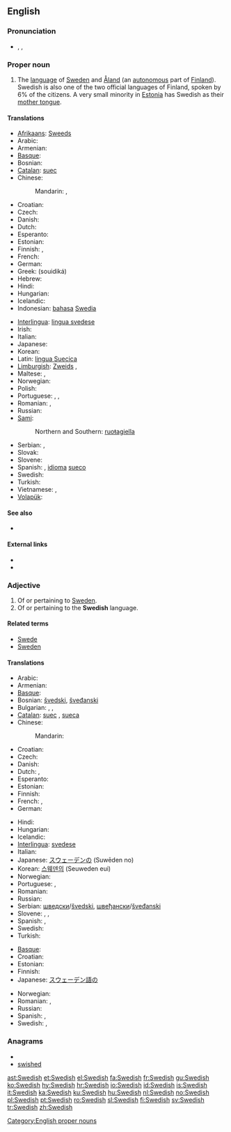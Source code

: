 {{interwiktionary|code=sv}}
==English==
{{wikipedia|Swedish language}}

===Pronunciation===
* {{enPR|swēd'ĭsh}}, {{IPA|/ˈswiːdɪʃ/}}, {{SAMPA|/"swi:dIS/}}

===Proper noun===
{{en-proper noun}}

# The [[language]] of [[w:Sweden|Sweden]] and [[Åland]] (an [[autonomous]] part of [[Finland]]). Swedish is also one of the two official languages of Finland, spoken by 6% of the citizens. A very small minority in [[Estonia]] has Swedish as their [[mother tongue]].

====Translations====
{{trans-top|language}}
* [[Afrikaans]]: [[Sweeds]]
* Arabic: {{t|ar|سويدي|tr=suwáydiy}}
* Armenian: {{t+|hy|շվեդերեն|tr=švederen}}
* [[Basque]]: {{t|eu|suediera|xs=Basque}}
* Bosnian: {{t-|bs|švedski|m}}
* [[Catalan]]: [[suec]]
* Chinese:
*: Mandarin: {{t-|cmn|瑞典語|sc=Hani}}, {{t-|cmn|瑞典语|tr=Ruìdiǎn'yǔ|sc=Hani}}
* Croatian: {{t|hr|švedski jezik|m|alt=švȅdskī jèzik}}
* Czech: {{t+|cs|švédština|f}}
* Danish: {{t+|da|svensk}}
* Dutch: {{t+|nl|Zweeds|n}}
* Esperanto: {{t-|eo|sveda lingvo|xs=Esperanto}}
* Estonian: {{t-|et|rootsi keel}}
* Finnish: {{t+|fi|ruotsi}}, {{t+|fi|ruotsin kieli}}
* French: {{t+|fr|suédois|m}}
* German: {{t+|de|Schwedisch|n}}
* Greek: {{t+|el|σουηδικά|n|p}} (souidiká)
* Hebrew: {{t|he|שבדית|f|tr=švedít}}
* Hindi: {{t|hi|स्वीडिश|tr=svīḍiś|xs=Hindi}}
* Hungarian: {{t+|hu|svéd}}
* Icelandic: {{t+|is|sænska}}
* Indonesian: [[bahasa]] [[Swedia]]
{{trans-mid}}
* [[Interlingua]]: [[lingua svedese]]
* Irish: {{t-|ga|sualainnis|f|xs=Irish}}
* Italian: {{t+|it|svedese|m}}
* Japanese: {{t|ja|スウェーデン語|tr=Suwēden-go}}
* Korean: {{t|ko|스웨덴어|tr=Seuweden-e}}
* Latin: [[lingua Suecica]] {{f}}
* [[Limburgish]]: [[Zweids]] {{n}},  {{t|li|Zwèdsj|n|xs=Limburgish}}
* Maltese: {{t-|mt|l-Iżvediż|xs=Maltese}}, {{t-|mt|svediż|xs=Maltese}}
* Norwegian: {{t+|no|svensk|m}}
* Polish: {{t+|pl|język szwedzki}}
* Portuguese: {{t+|pt|sueco|m}}, {{t-|pt|língua sueca}}, {{t-|pt|linguagem sueca|f}}
* Romanian: {{t+|ro|suedeză}}, {{t-|ro|limba suedeză|f}}
* Russian: {{t|ru|шведский|m|tr=švédskij}}
* [[Sami]]:
*: Northern and Southern: [[ruoŧagiella]]
* Serbian: {{t-|sr|шведски|m|sc=Cyrl}}, {{t-|sr|švedski|m}}
* Slovak: {{t+|sk|švédčina|f}}
* Slovene: {{t+|sl|švedščina|f}}
* Spanish: {{t+|es|sueco}}, [[idioma]] [[sueco]]
* Swedish: {{t+|sv|svenska}}
* Turkish: {{t+|tr|İsveççe}}
* Vietnamese: {{t|vi|tiếng Thụy Điển|xs=Vietnamese}}, {{t|vi|Thụy-Điển|alt=- Thụy-Điển|xs=Vietnamese}}
* [[Volapük]]: {{t+|vo|Svedänapük|xs=Volapük}}
{{trans-bottom}}

====See also====
* {{langcat}}

====External links====
* {{websters-online}}
* {{ISO 639|link=Ethnologue|1code=sv|code=swe}}

===Adjective===
{{en-adj}}

# Of or pertaining to [[Sweden]].
# Of or pertaining to the '''Swedish''' language.

====Related terms====
* [[Swede]]
* [[Sweden]]

====Translations====
{{trans-top|of or pertaining to Sweden}}
* Arabic: {{t|ar|سويدي|tr=suwáydiy}}
* Armenian: {{t+|hy|շվեդական|tr=švedakan}}
* [[Basque]]: {{t|eu|suediar|xs=Basque}}
* Bosnian: [[švedski]], [[šveđanski]]
* Bulgarian: {{t-|bg|шведски|m}}, {{t+|bg|шведска|f}}, {{t+|bg|шведско|n}}
* [[Catalan]]: [[suec]] {{m}}, [[sueca]] {{f}}
* Chinese:
*: Mandarin: {{t-|cmn|瑞典|alt=瑞典的|tr=Ruìdiǎn-de|sc=Hani}}
* Croatian: {{t+|hr|švedski|alt=švȅdskī}}
* Czech: {{t-|cs|švédský|m}}
* Danish: {{t+|da|svensk}}
* Dutch: {{t+|nl|Zweeds}}, {{t+|nl|Zweedse}}
* Esperanto: {{t+|eo|sveda|xs=Esperanto}}
* Estonian: {{t|et|rootsi}}
* Finnish: {{t+|fi|ruotsalainen}}
* French: {{t+|fr|suédois|m}}, {{t+|fr|suédoise|f}}
* German: {{t+|de|schwedisch}}
{{trans-mid}}
* Hindi: {{t|hi|स्वीडिश|tr=svīḍiś|xs=Hindi}}
* Hungarian: {{t+|hu|svéd}}
* Icelandic: {{t+|is|sænskur|m}}
* [[Interlingua]]: [[svedese]]
* Italian: {{t+|it|svedese}}
* Japanese: [[スウェーデン]][[の]] (Suwēden no)
* Korean: [[스웨덴]][[의]] (Seuweden eui)
* Norwegian: {{t+|no|svensk}}
* Portuguese: {{t+|pt|sueco|m}}, {{t-|pt|sueca|f}}
* Romanian: {{t-|ro|suedez}}
* Russian: {{t|ru|шведский|tr=švédskij}}
* Serbian: [[шведски]]/[[švedski]], [[швеђански]]/[[šveđanski]]
* Slovene: {{t+|sl|švedski|m}}, {{t+|sl|švedska|f}}, {{t-|sl|švedsko|n}}
* Spanish: {{t+|es|sueco|m}}, {{t-|es|sueca|f}}
* Swedish: {{t+|sv|svensk}}
* Turkish: {{t+|tr|İsveç}}
{{trans-bottom}}

{{trans-top|of or pertaining to the Swedish language}}
* [[Basque]]: {{t|eu|suediar|xs=Basque}}
* Croatian: {{t+|hr|švedski|alt=švȅdskī}}
* Estonian: {{t-|et|rootsi keel}}
* Finnish: {{t+|fi|ruotsinkielinen}}
* Japanese: [[スウェーデン語]][[の]]
{{trans-mid}}
* Norwegian: {{t+|no|svensk}}
* Romanian: {{t-|ro|suedez}}, {{t+|ro|suedeză}}
* Russian: {{t|ru|шведский|tr=švédskij}}
* Spanish: {{t+|es|sueco|m}}, {{t-|es|sueca|f}}
* Swedish: {{t+|sv|svensk}}, {{t+|sv|svenskspråkig}}
{{trans-bottom}}

===Anagrams===
* {{alphagram|dehissw}}
* [[swished#English|swished]]

[[Category:English proper nouns]]

[[ast:Swedish]]
[[et:Swedish]]
[[el:Swedish]]
[[fa:Swedish]]
[[fr:Swedish]]
[[gu:Swedish]]
[[ko:Swedish]]
[[hy:Swedish]]
[[hr:Swedish]]
[[io:Swedish]]
[[id:Swedish]]
[[is:Swedish]]
[[it:Swedish]]
[[ka:Swedish]]
[[ku:Swedish]]
[[hu:Swedish]]
[[nl:Swedish]]
[[no:Swedish]]
[[pl:Swedish]]
[[pt:Swedish]]
[[ro:Swedish]]
[[sl:Swedish]]
[[fi:Swedish]]
[[sv:Swedish]]
[[tr:Swedish]]
[[zh:Swedish]]